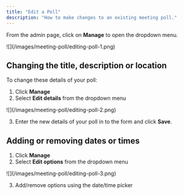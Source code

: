 ```yaml
---
title: "Edit a Poll"
description: "How to make changes to an existing meeting poll."
---
```


From the admin page, click on **Manage** to open the dropdown menu.

<Frame caption="Admin controls">
  ![](/images/meeting-poll/editing-poll-1.png)
</Frame>

## Changing the title, description or location

To change these details of your poll:

1. Click **Manage**
2. Select **Edit details** from the dropdown menu

<Frame>![](/images/meeting-poll/editing-poll-2.png)</Frame>

3.  Enter the new details of your poll in to the form and click **Save**.

## Adding or removing dates or times

1.  Click **Manage**
2.  Select **Edit options** from the dropdown menu

<Frame caption="Date or time picker">
  ![](/images/meeting-poll/editing-poll-3.png)
</Frame>

3.  Add/remove options using the date/time picker
